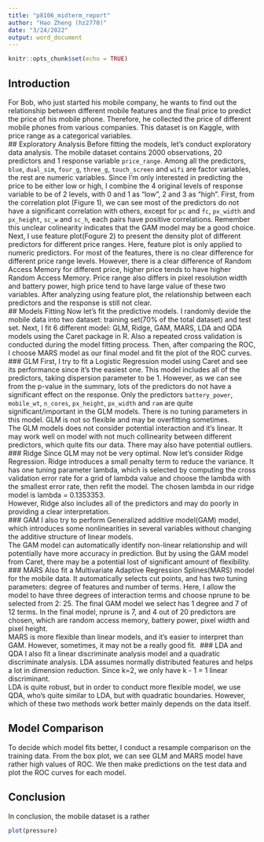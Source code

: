```yaml
---
title: "p8106_midterm_report"
author: "Hao Zheng (hz2770)"
date: "3/24/2022"
output: word_document
---
```


```r
knitr::opts_chunk$set(echo = TRUE)
```

## Introduction
For Bob, who just started his mobile company, he wants to find out the relationship between different mobile features and the final price to predict the price of his mobile phone. Therefore, he collected the price of different mobile phones from various companies. This dataset is on Kaggle, with price range as a categorical variables.\
## Exploratory Analysis
Before fitting the models, let's conduct exploratory data analysis. The mobile dataset contains 2000 observations, 20 predictors and 1 response variable `price_range`. Among all the predictors, `blue`, `dual_sim`, `four_g`, `three_g`, `touch_screen` and `wifi` are factor variables, the rest are numeric variables. Since I'm only interested in predicting the price to be either low or high, I combine the 4 original levels of response variable to be of 2 levels, with 0 and 1 as "low", 2 and 3 as "high". First, from the correlation plot (Figure 1), we can see most of the predictors do not have a significant correlation with others, except for `pc` and `fc`, `px_width` and `px_height`, `sc_w` and `sc_h`, each pairs have positive correlations. Remember this unclear colinearity indicates that the GAM model may be a good choice.\
Next, I use feature plot(Fogure 2) to present the density plot of different predictors for different price ranges. Here, feature plot is only applied to numeric predictors. For most of the features, there is no clear difference for different price range levels. However, there is a clear difference of Random Access Memory for different price, higher price tends to have higher Random Access Memory. Price range also differs in pixel resolution width and battery power, high price tend to have large value of these two variables. After analyzing using feature plot, the relationship between each predictors and the response is still not clear.\
## Models Fitting
Now let's fit the predictive models. I randomly devide the mobile data into two dataset: training set(70% of the total dataset) and test set. Next, I fit 6 different model: GLM, Ridge, GAM, MARS, LDA and QDA models using the Caret package in R. Also a repeated cross validation is conducted during the model fitting process. Then, after comparing the ROC, I choose MARS model as our final model and fit the plot of the ROC curves.\
### GLM
First, I try to fit a Logistic Regression model using Caret and see its performance since it's the easiest one. This model includes all of the predictors, taking dispersion parameter to be 1. However, as we can see from the p-value in the summary, lots of the predictors do not have a significant effect on the response. Only the predictors `battery_power`, `mobile_wt`, `n_cores`, `px_height`, `px_width` and `ram` are quite significant/important in the GLM models. There is no tuning parameters in this model. GLM is not so flexible and may be overfitting sometimes.\
The GLM models does not consider potential interaction and it's linear. It may work well on model with not much collinearity between different predictors, which quite fits our data. There may also have potential outliers.\
### Ridge
Since GLM may not be very optimal. Now let's consider Ridge Regression. Ridge introduces a small penalty term to reduce the variance. It has one tuning parameter lambda, which is selected by computing the cross validation error rate for a grid of lambda value and choose the lambda with the smallest error rate, then refit the model. The chosen lambda in our ridge model is lambda = 0.1353353.\
However, Ridge also includes all of the predictors and may do poorly in providing a clear interpretation.\
### GAM
I also try to perform Generalized additive model(GAM) model, which introduces some nonlinearities in several variables without changing the additive structure of linear models. \
The GAM model can automatically identify non-linear relationship and will potentially have more accuracy in prediction. But by using the GAM model from Caret, there may be a potential lost of significant amount of flexibility. 
### MARS
Also fit a Multivariate Adaptive Regression Splines(MARS) model for the mobile data. It automatically selects cut points, and has two tuning parameters: degree of features and number of terms. Here, I allow the model to have three degrees of interaction terms and choose nprune to be selected from 2: 25. The final GAM model we select has 1 degree and 7 of 12 terms. In the final model, nprune is 7, and 4 out of 20 predictors are chosen, which are random access memory, battery power, pixel width and pixel height.\
MARS is more flexible than linear models, and it's easier to interpret than GAM. However, sometimes, it may not be a really good fit.\ 
### LDA and QDA
I also fit a linear discriminate analysis model and a quadratic discriminate analysis. LDA assumes normally distributed features and helps a lot in dimension reduction. Since k=2, we only have k - 1 = 1 linear discriminant.\
LDA is quite robust, but in order to conduct more flexible model, we use QDA, who's quite similar to LDA, but with quadratic boundaries. However, which of these two methods work better mainly depends on the data itself.\

## Model Comparison
To decide which model fits better, I conduct a resample comparison on the training data. From the box plot, we can see GLM and MARS model have rather high values of ROC. We then make predictions on the test data and plot the ROC curves for each model. 

## Conclusion
In conclusion, the mobile dataset is a rather\


```r
plot(pressure)
```
